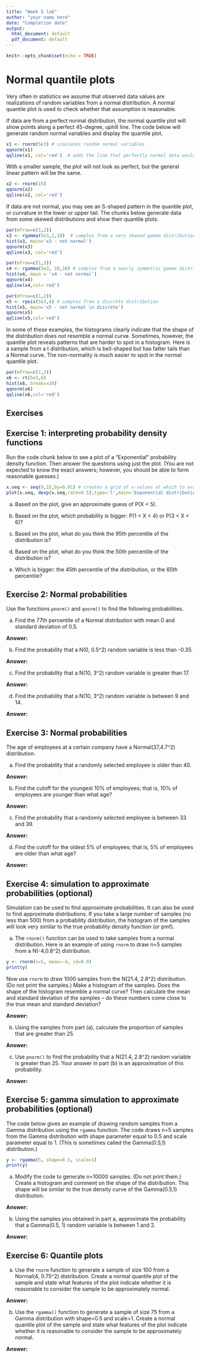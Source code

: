 ```yaml
---
title: "Week 5 lab"
author: "your name here"
date: "Completion date"
output:
  html_document: default
  pdf_document: default
---
```

  
```r
knitr::opts_chunk$set(echo = TRUE)
```

# Normal quantile plots

Very often in statistics we assume that observed data values are realizations of random variables from a normal distribution.  A normal quantile plot is used to check whether that assumption is reasonable.  

If data are from a perfect normal distribution, the normal quantile plot will show points along a perfect 45-degree, uphill line.  The code below will generate random normal variables and display the quantile plot.

```r
x1 <- rnorm(5e3) # simulates random normal variables
qqnorm(x1)
qqline(x1, col='red')  # adds the line that perfectly normal data would follow
```

With a smaller sample, the plot will not look as perfect, but the general linear pattern will be the same. 

```r
x2 <- rnorm(15)
qqnorm(x2)
qqline(x2, col='red')  
```

If data are not normal, you may see an S-shaped pattern in the quantile plot, or curvature in the lower or upper tail.  The chunks below generate data from some skewed distributions and show their quantile plots.


```r
par(mfrow=c(1,2))
x3 <- rgamma(5e3,1,10)  # samples from a very skewed gamma distribution
hist(x3, main='x3 - not normal') 
qqnorm(x3)
qqline(x3, col='red')
```

```r
par(mfrow=c(1,2))
x4 <- rgamma(5e3, 10,10) # samples from a nearly symmetric gamma distribution
hist(x4, main = 'x4 - not normal') 
qqnorm(x4)
qqline(x4,col='red')
```

```r
par(mfrow=c(1,2))
x5 <- rpois(5e3,4) # samples from a discrete distribution
hist(x5, main='x5 - not normal \n discrete') 
qqnorm(x5)
qqline(x5,col='red')
```

In some of these examples, the histograms clearly indicate that the shape of the distribution does not resemble a normal curve.  Sometimes, however, the quantile plot reveals patterns that are harder to spot in a histogram.  Here is a sample from a t distribution, which is bell-shaped but has fatter tails than a Normal curve. The non-normality is much easier to spot in the normal quantile plot.

```r
par(mfrow=c(1,2))
x6 <- rt(5e3,6)
hist(x6, breaks=20)
qqnorm(x6)
qqline(x6,col='red')
```

## Exercises

## Exercise 1: interpreting probability density functions
Run the code chunk below to see a plot of a "Exponential" probability density function. Then answer the questions using just the plot. (You are not expected to know the exact answers; however, you should be able to form reasonable guesses.)


```r
x.seq <- seq(0,15,by=0.01) # creates a grid of x-values at which to evaluate p(x).
plot(x.seq, dexp(x.seq,rate=0.5),type='l',main='Exponential distribution with rate=1/2', xlab='x', ylab='p(x)')
```

a. Based on the plot, give an approximate guess of P(X < 5).

b. Based on the plot, which probability is bigger: P(1 < X < 4) or P(3 < X < 6)?

c. Based on the plot, what do you think the 95th percentile of the distribution is?

d. Based on the plot, what do you think the 50th percentile of the distribution is?

e. Which is bigger: the 45th percentile of the distribution, or the 65th percentile?


## Exercise 2: Normal probabilities
Use the functions `pnorm()` and `qnorm()` to find the following probabilities.

a. Find the 77th percentile of a Normal distribution with mean 0 and standard deviation of 0.5.

**Answer: **

b. Find the probability that a N(0, 0.5^2) random variable is less than -0.35.

**Answer: **

c. Find the probability that a N(10, 3^2) random variable is greater than 17.

**Answer: **

d. Find the probability that a N(10, 3^2) random variable is between 9 and 14.

**Answer: **


## Exercise 3: Normal probabilities
The age of employees at a certain company have a Normal(37,4.7^2) distribution.

a.   Find the probability that a randomly selected employee is older than 40.

**Answer: **

b.  Find the cutoff for the youngest 10% of employees; that is, 10% of employees are younger than what age?

**Answer: **

c. Find the probability that a randomly selected employee is between 33 and 39.

**Answer: **

d.  Find the cutoff for the oldest 5% of employees; that is, 5% of employees are older than what age?

**Answer: **

## Exercise 4: simulation to approximate probabilities (optional)
Simulation can be used to find approximate probabilities.  It can also be used to find approximate distributions.  If you take a large number of samples (no less than 500) from a probability distribution, the histogram of the samples will look very similar to the true probability density function (or pmf). 

a.  The `rnorm()` function can be used to take samples from a normal distribution.  Here is an example of using `rnorm` to draw n=5 samples from a N(-4,0.8^2) distribution.

```r
y <- rnorm(n=5, mean=-4, sd=0.8)
print(y)
```

Now use `rnorm` to draw 1000 samples from the N(21.4, 2.8^2) distribution.  (Do not print the samples.)  Make a histogram of the samples. Does the shape of the histogram resemble a normal curve? Then calculate the mean and standard deviation of the samples -- do these numbers come close to the true mean and standard deviation?

**Answer: **

b.  Using the samples from part (a), calculate the proportion of samples that are greater than 25.  

**Answer: **



c. Use `pnorm()` to find the probability that a N(21.4, 2.8^2) random variable is greater than 25. Your answer in part (b) is an approximation of this probability. 

**Answer: **

## Exercise 5: gamma simulation to approximate probabilities (optional)

The code below gives an example of drawing random samples from a Gamma distribution using the `rgamma` function. The code draws n=5 samples from the Gamma distribution with shape parameter equal to 0.5 and scale parameter equal to 1.  (This is sometimes called the Gamma(0.5,1) distribution.) 

```r
y <- rgamma(5, shape=0.5, scale=1)
print(y)
```

a. Modify the code to generate n=10000 samples. (Do not print them.) Create a histogram and comment on the shape of the distribution.  This shape will be similar to the true density curve of the Gamma(0.5,1) distribution.

**Answer: **

b. Using the samples you obtained in part a, approximate the probability that a Gamma(0.5, 1) random variable is between 1 and 2.

**Answer: **

## Exercise 6: Quantile plots

a. Use the `rnorm` function to generate a sample of size 100 from a Normal(4, 0.75^2) distribution.  Create a normal quantile plot of the sample and state what features of the plot indicate whether it is reasonable to consider the sample to be approximately normal.

**Answer: **

b. Use the `rgamma()` function to generate a sample of size 75 from a Gamma distribution with shape=0.5 and scale=1.  Create a normal quantile plot of the sample and state what features of the plot indicate whether it is reasonable to consider the sample to be approximately normal.

**Answer: **

